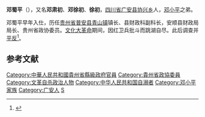 '''邓蜀平'''（{{bd|1913年|11月|1967年|3月16日|catIdx=D}}），又名'''邓肃初'''、'''邓徐初'''、'''徐初'''，[[四川省|四川省]][[广安县|广安县]][[协兴乡|协兴乡]]人，[[邓小平|邓小平]]之弟。

邓蜀平早年入仕，历任[[贵州省|贵州省]][[普安县|普安县]][[青山镇|青山镇]]镇长、县财政科副科长，安顺县财政局局长、贵州省政协委员。[[文化大革命|文化大革命]]期间，因红卫兵批斗而跳湖自尽。此后调查并[[平反|平反]]<ref>{{cite web | url=http://www.gz.xinhuanet.com/zfpd/lps/contents/dz-60.htm | title=邓小平与六盘水 | publisher=新华社贵州分社 | accessdate=2011年9月14日}}</ref>。

==参考文献==
{{reflist}}

{{中华人民共和国官员小作品}}

{{DEFAULTSORT:D}}
[[Category:中華人民共和國貴州省縣級政府官員|Category:中華人民共和國貴州省縣級政府官員]]
[[Category:貴州省政協委員|Category:貴州省政協委員]]
[[Category:文革自杀政治人物|Category:文革自杀政治人物]]
[[Category:中华人民共和国自溺者|Category:中华人民共和国自溺者]]
[[Category:邓小平家族|Category:邓小平家族]]
[[Category:广安人|Category:广安人]]
[[Category:邓姓|S]]